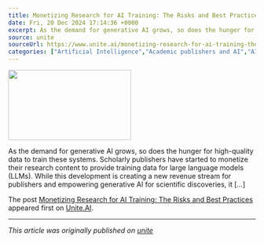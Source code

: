 ```yaml
---
title: Monetizing Research for AI Training: The Risks and Best Practices
date: Fri, 20 Dec 2024 17:14:36 +0000
excerpt: As the demand for generative AI grows, so does the hunger for high-quality data to train these systems. Scholarly publishers have started to monetize their rese...
source: unite
sourceUrl: https://www.unite.ai/monetizing-research-for-ai-training-the-risks-and-best-practices/
categories: ["Artificial Intelligence","Academic publishers and AI","AI data governance","AI data integrity","AI data quality","AI model reliability","AI training data","Data transparency","generative ai","Generative AI and scientific discoveries","Monetizing Research for AI","Paper mills and AI training","Peer review in AI training","Risks of AI training datasets","Trustworthy AI research"]
---
```


<img width="250" height="143" src="https://www.unite.ai/wp-content/uploads/2024/12/Monetizing_Research_for_AI_Training-250x143.webp" class="webfeedsFeaturedVisual wp-post-image" alt="" style="display: block; margin-bottom: 5px; clear:both;max-width: 100%;" link_thumbnail="" decoding="async" sizes="(max-width: 250px) 100vw, 250px" /><p>As the demand for generative AI grows, so does the hunger for high-quality data to train these systems. Scholarly publishers have started to monetize their research content to provide training data for large language models (LLMs). While this development is creating a new revenue stream for publishers and empowering generative AI for scientific discoveries, it [&#8230;]</p>
<p>The post <a href="https://www.unite.ai/monetizing-research-for-ai-training-the-risks-and-best-practices/">Monetizing Research for AI Training: The Risks and Best Practices</a> appeared first on <a href="https://www.unite.ai">Unite.AI</a>.</p>


---
*This article was originally published on [unite](https://www.unite.ai/monetizing-research-for-ai-training-the-risks-and-best-practices/)*
